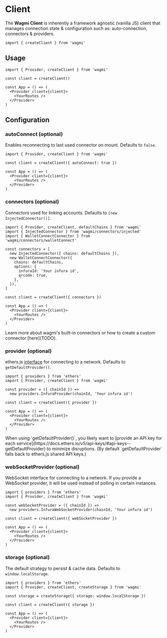
# Client

The **Wagmi Client** is inherently a framework agnostic (vanilla JS) client that manages connection state & configuration such as: auto-connection, connectors & providers.

```tsx
import { createClient } from 'wagmi'
```

## Usage

```tsx
import { Provider, createClient } from 'wagmi'

const client = createClient()

const App = () => (
  <Provider client={client}>
    <YourRoutes />
  </Provider>
)
```

## Configuration

### autoConnect (optional)

Enables reconnecting to last used connector on mount. Defaults to `false`.

```tsx
import { Provider, createClient } from 'wagmi'

const client = createClient({ autoConnect: true })

const App = () => (
  <Provider client={client}>
    <YourRoutes />
  </Provider>
)
```

### connectors (optional)

Connectors used for linking accounts. Defaults to `[new InjectedConnector()]`.

```tsx
import { Provider, createClient, defaultChains } from 'wagmi'
import { InjectedConnector } from 'wagmi/connectors/injected'
import { WalletConnectConnector } from 'wagmi/connectors/walletConnect'

const connectors = [
  new InjectedConnector({ chains: defaultChains }),
  new WalletConnectConnector({
    chains: defaultChains,
    options: {
      infuraId: 'Your infura id',
      qrcode: true,
    },
  }),
]

const client = createClient({ connectors })

const App = () => (
  <Provider client={client}>
    <YourRoutes />
  </Provider>
)
```

<Callout>
  Learn more about wagmi's built-in connectors or how to create a custom
  connector [here](TODO).
</Callout>

### provider (optional)

ethers.js [interface](https://docs.ethers.io/v5/api/providers/) for connecting to a network. Defaults to `getDefaultProvider()`.

```tsx
import { providers } from 'ethers'
import { Provider, createClient } from 'wagmi'

const provider = ({ chainId }) =>
  new providers.InfuraProvider(chainId, 'Your infura id')

const client = createClient({ provider })

const App = () => (
  <Provider client={client}>
    <YourRoutes />
  </Provider>
)
```

<Callout emoji="💡">
  When using `getDefaultProvider()`, you likely want to [provide an API key for
  each
  service](https://docs.ethers.io/v5/api-keys/#api-keys--getDefaultProvider) to
  minimize disruptions. (By default `getDefaultProvider` falls back to ethers.js
  shared API keys.)
</Callout>

### webSocketProvider (optional)

WebSocket interface for connecting to a network. If you provide a WebSocket provider, it will be used instead of polling in certain instances.

```tsx
import { providers } from 'ethers'
import { Provider, createClient } from 'wagmi'

const webSocketProvider = ({ chainId }) =>
  new providers.InfuraWebSocketProvider(chainId, 'Your infura id')

const client = createClient({ webSocketProvider })

const App = () => (
  <Provider client={client}>
    <YourRoutes />
  </Provider>
)
```

### storage (optional)

The default strategy to persist & cache data. Defaults to `window.localStorage`.

```tsx
import { providers } from 'ethers'
import { Provider, createClient, createStorage } from 'wagmi'

const storage = createStorage({ storage: window.localStorage })

const client = createClient({ storage })

const App = () => (
  <Provider client={client}>
    <YourRoutes />
  </Provider>
)
```
